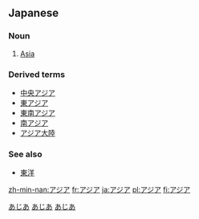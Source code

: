 == Japanese ==
[[Category:Japanese language|あじあ]]
===Noun===
{{janoun2|ajia}}
# [[Asia]]


===Derived terms===
*[[中央アジア]]
*[[東アジア]]
*[[東南アジア]]
*[[南アジア]]
*[[アジア大陸]]


===See also===
*[[東洋]]

[[Category:Japanese proper nouns|あじあ]]
[[Category:Japanese nouns|あじあ]]

[[zh-min-nan:アジア]]
[[fr:アジア]]
[[ja:アジア]]
[[pl:アジア]]
[[fi:アジア]]